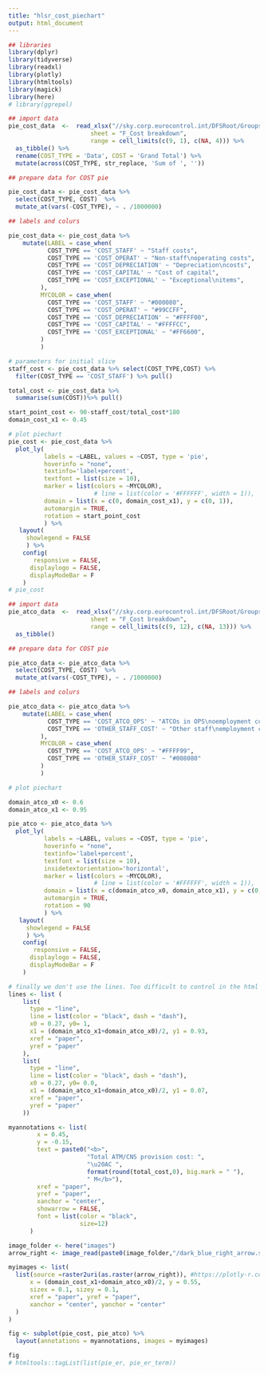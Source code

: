 ```yaml
---
title: "hlsr_cost_piechart"
output: html_document
---
```


```r
## libraries
library(dplyr)
library(tidyverse)
library(readxl)
library(plotly)
library(htmltools)
library(magick)
library(here)
# library(ggrepel)
```

```r
## import data
pie_cost_data  <-  read_xlsx("//sky.corp.eurocontrol.int/DFSRoot/Groups/HQ/dgof-pru/Project/ACE/Data for ACE landing page and digital reports/hlsr2021_data.xlsx",
                       sheet = "F_Cost breakdown",
                       range = cell_limits(c(9, 1), c(NA, 4))) %>%
  as_tibble() %>% 
  rename(COST_TYPE = 'Data', COST = 'Grand Total') %>% 
  mutate(across(COST_TYPE, str_replace, 'Sum of ', ''))

## prepare data for COST pie

pie_cost_data <- pie_cost_data %>% 
  select(COST_TYPE, COST)  %>% 
  mutate_at(vars(-COST_TYPE), ~ . /1000000) 

## labels and colurs

pie_cost_data <- pie_cost_data %>% 
    mutate(LABEL = case_when(
           COST_TYPE == 'COST_STAFF' ~ "Staff costs",
           COST_TYPE == 'COST_OPERAT' ~ "Non-staff\noperating costs",
           COST_TYPE == 'COST_DEPRECIATION' ~ "Depreciation\ncosts",
           COST_TYPE == 'COST_CAPITAL' ~ "Cost of capital",
           COST_TYPE == 'COST_EXCEPTIONAL' ~ "Exceptional\nitems",
         ),
         MYCOLOR = case_when(
           COST_TYPE == 'COST_STAFF' ~ "#000080",
           COST_TYPE == 'COST_OPERAT' ~ "#99CCFF",
           COST_TYPE == 'COST_DEPRECIATION' ~ "#FFFF00",
           COST_TYPE == 'COST_CAPITAL' ~ "#FFFFCC",
           COST_TYPE == 'COST_EXCEPTIONAL' ~ "#FF6600",
         )
         )

# parameters for initial slice
staff_cost <- pie_cost_data %>% select(COST_TYPE,COST) %>% 
  filter(COST_TYPE == 'COST_STAFF') %>% pull() 

total_cost <- pie_cost_data %>%
  summarise(sum(COST))%>% pull()

start_point_cost <- 90-staff_cost/total_cost*180
domain_cost_x1 <- 0.45

# plot piechart
pie_cost <- pie_cost_data %>% 
  plot_ly(
          labels = ~LABEL, values = ~COST, type = 'pie',
          hoverinfo = "none",
          textinfo='label+percent',
          textfont = list(size = 10),
          marker = list(colors = ~MYCOLOR),
                        # line = list(color = '#FFFFFF', width = 1)),
          domain = list(x = c(0, domain_cost_x1), y = c(0, 1)),
          automargin = TRUE,
          rotation = start_point_cost
          ) %>% 
   layout(
     showlegend = FALSE
     ) %>% 
    config(
       responsive = FALSE,
      displaylogo = FALSE,
      displayModeBar = F
    )
# pie_cost
```

```r
## import data
pie_atco_data  <-  read_xlsx("//sky.corp.eurocontrol.int/DFSRoot/Groups/HQ/dgof-pru/Project/ACE/Data for ACE landing page and digital reports/hlsr2021_data.xlsx",
                       sheet = "F_Cost breakdown",
                       range = cell_limits(c(9, 12), c(NA, 13))) %>%
  as_tibble() 

## prepare data for COST pie

pie_atco_data <- pie_atco_data %>% 
  select(COST_TYPE, COST)  %>% 
  mutate_at(vars(-COST_TYPE), ~ . /1000000) 

## labels and colurs

pie_atco_data <- pie_atco_data %>% 
    mutate(LABEL = case_when(
           COST_TYPE == 'COST_ATCO_OPS' ~ "ATCOs in OPS\noemployment costs",
           COST_TYPE == 'OTHER_STAFF_COST' ~ "Other staff\nemployment costs"
         ),
         MYCOLOR = case_when(
           COST_TYPE == 'COST_ATCO_OPS' ~ "#FFFF99",
           COST_TYPE == 'OTHER_STAFF_COST' ~ "#008080"
         )
         )

# plot piechart

domain_atco_x0 <- 0.6
domain_atco_x1 <- 0.95

pie_atco <- pie_atco_data %>% 
  plot_ly(
          labels = ~LABEL, values = ~COST, type = 'pie',
          hoverinfo = "none",
          textinfo='label+percent',
          textfont = list(size = 10),
          insidetextorientation='horizontal',
          marker = list(colors = ~MYCOLOR),
                        # line = list(color = '#FFFFFF', width = 1)),
          domain = list(x = c(domain_atco_x0, domain_atco_x1), y = c(0, 1)),
          automargin = TRUE,
          rotation = 90
          ) %>% 
   layout(
     showlegend = FALSE
     ) %>% 
    config(
       responsive = FALSE,
      displaylogo = FALSE,
      displayModeBar = F
    )

```


```r

# finally we don't use the lines. Too difficult to control in the html page
lines <- list (
    list(
      type = "line",
      line = list(color = "black", dash = "dash"),
      x0 = 0.27, y0= 1,
      x1 = (domain_atco_x1+domain_atco_x0)/2, y1 = 0.93,
      xref = "paper",
      yref = "paper"
    ),
    list(
      type = "line",
      line = list(color = "black", dash = "dash"),
      x0 = 0.27, y0= 0.0,
      x1 = (domain_atco_x1+domain_atco_x0)/2, y1 = 0.07,
      xref = "paper",
      yref = "paper"
    ))

myannotations <- list(
        x = 0.45,
        y = -0.15,
        text = paste0("<b>", 
                      "Total ATM/CNS provision cost: ", 
                      "\u20AC ",
                      format(round(total_cost,0), big.mark = " "),
                      " M</b>"),
        xref = "paper",
        yref = "paper",
        xanchor = "center",
        showarrow = FALSE,
        font = list(color = "black",
                    size=12)
      )

image_folder <- here("images")
arrow_right <- image_read(paste0(image_folder,"/dark_blue_right_arrow.svg"))

myimages <- list(
  list(source =raster2uri(as.raster(arrow_right)), #https://plotly-r.com/embedding-images.html
      x = (domain_cost_x1+domain_atco_x0)/2, y = 0.55, 
      sizex = 0.1, sizey = 0.1,
      xref = "paper", yref = "paper", 
      xanchor = "center", yanchor = "center"
  )  
)

fig <- subplot(pie_cost, pie_atco) %>% 
  layout(annotations = myannotations, images = myimages)

fig
# htmltools::tagList(list(pie_er, pie_er_term))
```